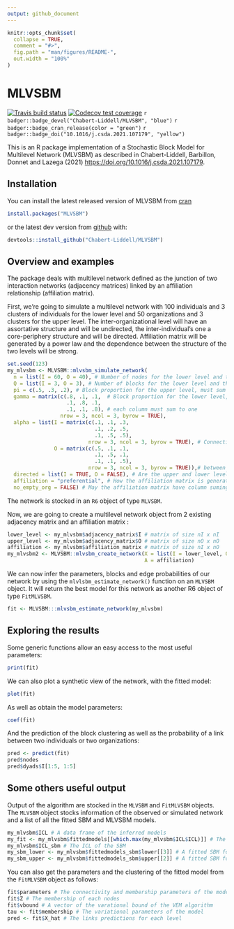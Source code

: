 ```yaml
---
output: github_document
---
```


<!-- README.md is generated from README.Rmd. Please edit that file -->

```r
knitr::opts_chunk$set(
  collapse = TRUE,
  comment = "#>",
  fig.path = "man/figures/README-",
  out.width = "100%"
)
```
# MLVSBM

<!-- badges: start -->
[![Travis build status](https://travis-ci.org/Chabert-Liddell/MLVSBM.svg?branch=master)](https://travis-ci.org/Chabert-Liddell/MLVSBM)
[![Codecov test coverage](https://codecov.io/gh/Chabert-Liddell/MLVSBM/branch/master/graph/badge.svg)](https://codecov.io/gh/Chabert-Liddell/MLVSBM?branch=master)
`r badger::badge_devel("Chabert-Liddell/MLVSBM", "blue")`
`r badger::badge_cran_release(color = "green")`
`r badger::badge_doi("10.1016/j.csda.2021.107179", "yellow")`
<!-- badges: end -->

This is an R package implementation of a Stochastic Block Model for Multilevel Network (MLVSBM) as described in Chabert-Liddell, Barbillon, Donnet and Lazega (2021)  [https://doi.org/10.1016/j.csda.2021.107179](https://doi.org/10.1016/j.csda.2021.107179).

## Installation

You can install the latest released version of MLVSBM from [cran](https://cran.r-project.org/package=MLVSBM)
```r
install.packages("MLVSBM")
```

or the latest dev version from [github](https://github.com) with:

```r
devtools::install_github("Chabert-Liddell/MLVSBM")
```

## Overview and examples

The package deals with multilevel network defined as the junction of two 
interaction networks (adjacency matrices) linked by an affiliation relationship (affiliation matrix).

First, we're going to simulate a multilevel network with 100 individuals and 3 clusters of individuals for the lower level and  50 organizations and 3 clusters for the upper level.
The inter-organizational level will have an assortative structure  and will be undirected, the inter-individual's one a core-periphery structure and will be directed.
Affiliation matrix will be generated by a power law and the dependence between 
the structure of the two levels will be strong.

```r
set.seed(123)
my_mlvsbm <- MLVSBM::mlvsbm_simulate_network(
  n = list(I = 60, O = 40), # Number of nodes for the lower level and the upper level
  Q = list(I = 3, O = 3), # Number of blocks for the lower level and the upper level
  pi = c(.5, .3, .2), # Block proportion for the upper level, must sum to one
  gamma = matrix(c(.8, .1, .1,  # Block proportion for the lower level,
                   .1, .8, .1,
                   .1, .1, .8), # each column must sum to one
                 nrow = 3, ncol = 3, byrow = TRUE),  
  alpha = list(I = matrix(c(.1, .1, .3, 
                            .1, .2, .5,
                            .1, .5, .5), 
                          nrow = 3, ncol = 3, byrow = TRUE), # Connection matrix
               O = matrix(c(.5, .1, .1, 
                            .1, .5, .1,
                            .1, .1, .5), 
                          nrow = 3, ncol = 3, byrow = TRUE)),# between blocks
  directed = list(I = TRUE, O = FALSE), # Are the upper and lower level directed or not ?
  affiliation = "preferential", # How the affiliation matrix is generated
  no_empty_org = FALSE) # May the affiliation matrix have column suming to 0
```

The network is stocked in an `R6` object of type `MLVSBM`.

Now, we are going to create a multilevel network object from 2 existing adjacency matrix 
and an affiliation matrix :
```r
lower_level <- my_mlvsbm$adjacency_matrix$I # matrix of size nI x nI
upper_level <- my_mlvsbm$adjacency_matrix$O # matrix of size nO x nO
affiliation <- my_mlvsbm$affiliation_matrix # matrix of size nI x nO
my_mlvsbm2 <- MLVSBM::mlvsbm_create_network(X = list(I = lower_level, O = upper_level),
                                            A = affiliation)
```

We can now infer the parameters, blocks and edge probabilities of our network by
using the `mlvlsbm_estimate_network()` function on an `MLVSBM` object. 
It will return the best model for this network as another R6 object of type `FitMLVSBM`. 
```r
fit <- MLVSBM:::mlvsbm_estimate_network(my_mlvsbm)
```


## Exploring the results

Some generic functions allow an easy access to the most useful parameters:

```r
print(fit)
```

We can also plot a synthetic view of the network, with the fitted model:

```r
plot(fit)
```

As well as obtain the model parameters:

```r
coef(fit)
```

And the prediction of the block clustering as well as the probability of a link 
between two individuals or two organizations:
```r
pred <- predict(fit)
pred$nodes
pred$dyads$I[1:5, 1:5]
```



## Some others useful output
Output of the algorithm are stocked in the `MLVSBM` and `FitMLVSBM` objects.
The `MLVSBM` object stocks information of the observed or simulated network and a
list of all the fitted SBM and MLVSBM models.
```r
my_mlvsbm$ICL # A data frame of the inferred models 
my_fit <- my_mlvsbm$fittedmodels[[which.max(my_mlvsbm$ICL$ICL)]] # The fitted model with index  the highest ICL
my_mlvsbm$ICL_sbm # The ICL of the SBM
my_sbm_lower <- my_mlvsbm$fittedmodels_sbm$lower[[3]] # A fitted SBM for the lower level with 3 blocks
my_sbm_upper <- my_mlvsbm$fittedmodels_sbm$upper[[2]] # A fitted SBM for the upper level with 2 blocks
```

You can also get the parameters and the clustering of the fitted model from the
`FitMLVSBM` object as follows:
```r
fit$parameters # The connectivity and membership parameters of the model
fit$Z # The membership of each nodes
fit$vbound # A vector of the varational bound of the VEM algorithm
tau <- fit$membership # The variational parameters of the model
pred <- fit$X_hat # The links predictions for each level
```
